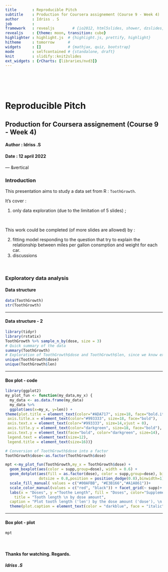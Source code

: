 ```yaml
---
title       : Reproducible Pitch
subtitle    : Production for Coursera assignement (Course 9 - Week 4)
author      : Idriss . S
job         : 
framework   : revealjs        # {io2012, html5slides, shower, dzslides, ...}
revealjs    : {theme: moon, transition: cube}
highlighter : highlight.js  # {highlight.js, prettify, highlight}
hitheme     : tomorrow      # 
widgets     : []            # {mathjax, quiz, bootstrap}
mode        : selfcontained # {standalone, draft}
knit        : slidify::knit2slides
ext_widgets : {rCharts: [libraries/nvd3]}
---
```



</br></br></br>

# Reproducible Pitch
## Production for Coursera assignement (Course 9 - Week 4)
#### Author : Idriss .S
#### Date : 12 april 2022

--- &vertical

### Introduction

This presentation aims to study a data set from R : `ToothGrowth`.

It's cover :

1. only data exploration (due to the limitation of 5 slides) ;

</br>

This work could be completed (of more slides are allowed) by :

2. fitting model responding to the question that try to explain the relationship 
between miles per gallon consmption and weight for each car.
3. discussions

</br>

### Exploratory data analysis

#### Data structure

```r
data(ToothGrowth)
str(ToothGrowth)
```

***

#### Data structure - 2
```r
library(tidyr)
library(rstatix)
ToothGrowth %>% sample_n_by(dose, size = 3)
# Quick summary of the data
summary(ToothGrowth)
# Exploration of ToothGrowth$dose and ToothGrowth$len, since we know exactly what ToothGrowth$supp contains
unique(ToothGrowth$dose)
unique(ToothGrowth$len)
```

***

#### Box plot - code


```r
library(ggplot2)
my_plot_fun <- function(my_data,my_x) {
  my_data <- as.data.frame(my_data)
  my_data %>%
  ggplot(aes(x=my_x, y=len)) +
theme(plot.title = element_text(color="#ADA717", size=18, face="bold.italic",hjust=0.5),
 axis.title.x = element_text(color="#993333", size=18, face="bold"),
 axis.text.x = element_text(color="#993333", size=14,vjust = 0),
 axis.title.y = element_text(color="darkgreen", size=18, face="bold"),
 axis.text.y = element_text(face="bold", color="darkgreen", size=14),
 legend.text = element_text(size=12),
 legend.title = element_text(size=16))}

# Conversion of ToothGrowth$dose into a factor
ToothGrowth$dose<-as.factor(ToothGrowth$dose)

mpt <-my_plot_fun(ToothGrowth,my_x = ToothGrowth$dose) + 
  geom_boxplot(aes(color = supp,group=dose), width = 0.6) +
  geom_dotplot(aes(fill = as.factor(dose), color = supp,group=dose), binaxis='y', stackdir='center', 
               dotsize = 0.8,position = position_dodge(0.8),binwidth=1)+
  scale_fill_manual( values = c("#00AFBB", "#E3B166","#A1A861"))+
  scale_color_manual(values = c("red", "black")) + facet_grid(~ supp)+
  labs(x = "Doses", y ="Toothe Length", fill = "Doses", color="Supplement delivery",
    title = "Tooth length \n by dose amount",
  caption = "Plot tooth length ('len') by the dose amount ('dose'), \n grouped by supplement delivery method ('supp')") +
  theme(plot.caption = element_text(color = "darkblue", face = "italic", size = 12))
```

***
#### Box plot - plot

```r
mpt
```

</br>

#### Thanks for watching. Regards.
##### Idriss .S